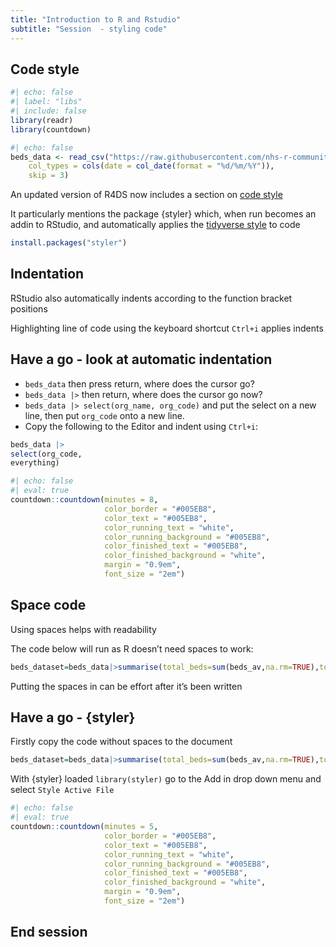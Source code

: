 ```yaml
---
title: "Introduction to R and Rstudio"
subtitle: "Session  - styling code"
---
```


## Code style

```r
#| echo: false
#| label: "libs"
#| include: false
library(readr)
library(countdown)

```

```r
#| echo: false 
beds_data <- read_csv("https://raw.githubusercontent.com/nhs-r-community/intro_r_data/main/beds_data.csv", 
    col_types = cols(date = col_date(format = "%d/%m/%Y")), 
    skip = 3)
```

An updated version of R4DS now includes a section on [code style](https://r4ds.hadley.nz/workflow-style.html) 

It particularly mentions the package {styler} which, when run becomes an addin to RStudio, and automatically applies the [tidyverse style](https://style.tidyverse.org/) to code

```r
install.packages("styler")
```

## Indentation

RStudio also automatically indents according to the function bracket positions

Highlighting line of code using the keyboard shortcut `Ctrl+i` applies indents

## Have a go - look at automatic indentation

- `beds_data` then press return, where does the cursor go?
- `beds_data |> ` then return, where does the cursor go now?
- `beds_data |> select(org_name, org_code)` and put the select on a new line, then put `org_code` onto a new line.
- Copy the following to the Editor and indent using `Ctrl+i`:

```r
beds_data |> 
select(org_code,
everything)
```



```r
#| echo: false
#| eval: true
countdown::countdown(minutes = 8,
                     color_border = "#005EB8",
                     color_text = "#005EB8",
                     color_running_text = "white",
                     color_running_background = "#005EB8",
                     color_finished_text = "#005EB8",
                     color_finished_background = "white",
                     margin = "0.9em",
                     font_size = "2em")
```

## Space code

Using spaces helps with readability

The code below will run as R doesn't need spaces to work:

```r
beds_dataset=beds_data|>summarise(total_beds=sum(beds_av,na.rm=TRUE),total_occupancy=sum(occ_av,na.rm=TRUE),.by=org_name)|>mutate(perc_occ=total_occupancy/total_beds)|>arrange(desc(perc_occ))
```

Putting the spaces in can be effort after it's been written

## Have a go - {styler}

Firstly copy the code without spaces to the document

```r
beds_dataset=beds_data|>summarise(total_beds=sum(beds_av,na.rm=TRUE),total_occupancy=sum(occ_av,na.rm=TRUE),.by=org_name)|>mutate(perc_occ=total_occupancy/total_beds)|>arrange(desc(perc_occ))
```
  
With {styler} loaded `library(styler)` go to the Add in drop down menu and select `Style Active File`

```r
#| echo: false
#| eval: true
countdown::countdown(minutes = 5,
                     color_border = "#005EB8",
                     color_text = "#005EB8",
                     color_running_text = "white",
                     color_running_background = "#005EB8",
                     color_finished_text = "#005EB8",
                     color_finished_background = "white",
                     margin = "0.9em",
                     font_size = "2em")
```

## End session